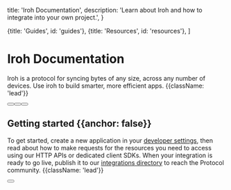 
  title: 'Iroh Documentation',
  description:
    'Learn about Iroh and how to integrate into your own project.',
}

  {title: 'Guides', id: 'guides'},
  {title: 'Resources', id: 'resources'},
]

<HeroPattern />

# Iroh Documentation

Iroh is a protocol for syncing bytes of any size, across any number of devices. Use iroh to build smarter, more efficient apps. {{className: 'lead'}}

<div className="not-prose mb-16 mt-6 flex gap-3">
  <Button href="/docs/install" arrow="right" children="Install" />
  <Button href="/docs/quickstart" children="Quickstart" />
  <Button href="/docs/sdks" variant="outline" children="Explore SDKs" />
</div>

## Getting started {{anchor: false}}

To get started, create a new application in your [developer settings](#), then read about how to make requests for the resources you need to access using our HTTP APIs or dedicated client SDKs. When your integration is ready to go live, publish it to our [integrations directory](#) to reach the Protocol community. {{className: 'lead'}}

<div className="not-prose">
  <Button
    href="/beta"
    variant="text"
    arrow="right"
    children="Join the beta"
  />
</div>

<Guides />

<Resources />
